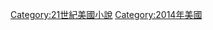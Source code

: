 {{Year by category
|m=2
|c=0
|d=1
|y=4
|cat=美國小說
|sortkey=小說
|parent=
|subcat=2014年小說
}}

[[Category:21世紀美國小說|Category:21世紀美國小說]]
[[Category:2014年美國|Category:2014年美國]]